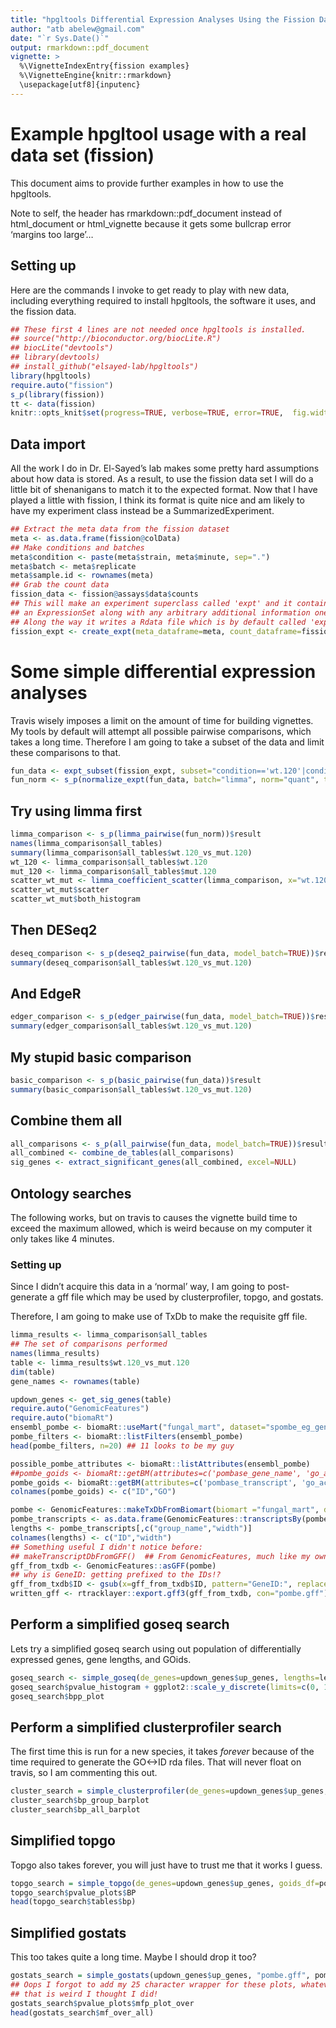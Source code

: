 ```yaml
---
title: "hpgltools Differential Expression Analyses Using the Fission Dataset"
author: "atb abelew@gmail.com"
date: "`r Sys.Date()`"
output: rmarkdown::pdf_document
vignette: >
  %\VignetteIndexEntry{fission examples}
  %\VignetteEngine{knitr::rmarkdown}
  \usepackage[utf8]{inputenc}
---
```


# Example hpgltool usage with a real data set (fission)

This document aims to provide further examples in how to use the hpgltools.

Note to self, the header has rmarkdown::pdf_document instead of html_document or html_vignette
because it gets some bullcrap error 'margins too large'...

## Setting up

Here are the commands I invoke to get ready to play with new data, including everything
required to install hpgltools, the software it uses, and the fission data.

```r
## These first 4 lines are not needed once hpgltools is installed.
## source("http://bioconductor.org/biocLite.R")
## biocLite("devtools")
## library(devtools)
## install_github("elsayed-lab/hpgltools")
library(hpgltools)
require.auto("fission")
s_p(library(fission))
tt <- data(fission)
knitr::opts_knit$set(progress=TRUE, verbose=TRUE, error=TRUE,  fig.width=7, fig.height=7)
```

## Data import

All the work I do in Dr. El-Sayed's lab makes some pretty hard
assumptions about how data is stored.  As a result, to use the fission
data set I will do a little bit of shenanigans to match it to the
expected format.  Now that I have played a little with fission, I
think its format is quite nice and am likely to have my experiment
class instead be a SummarizedExperiment.

```r
## Extract the meta data from the fission dataset
meta <- as.data.frame(fission@colData)
## Make conditions and batches
meta$condition <- paste(meta$strain, meta$minute, sep=".")
meta$batch <- meta$replicate
meta$sample.id <- rownames(meta)
## Grab the count data
fission_data <- fission@assays$data$counts
## This will make an experiment superclass called 'expt' and it contains
## an ExpressionSet along with any arbitrary additional information one might want to include.
## Along the way it writes a Rdata file which is by default called 'expt.Rdata'
fission_expt <- create_expt(meta_dataframe=meta, count_dataframe=fission_data)
```

# Some simple differential expression analyses

Travis wisely imposes a limit on the amount of time for building vignettes.
My tools by default will attempt all possible pairwise comparisons, which takes a long time.
Therefore I am going to take a subset of the data and limit these comparisons to that.

```r
fun_data <- expt_subset(fission_expt, subset="condition=='wt.120'|condition=='mut.120'")
fun_norm <- s_p(normalize_expt(fun_data, batch="limma", norm="quant", transform="log2", convert="cpm"))$result
```

## Try using limma first

```r
limma_comparison <- s_p(limma_pairwise(fun_norm))$result
names(limma_comparison$all_tables)
summary(limma_comparison$all_tables$wt.120_vs_mut.120)
wt_120 <- limma_comparison$all_tables$wt.120
mut_120 <- limma_comparison$all_tables$mut.120
scatter_wt_mut <- limma_coefficient_scatter(limma_comparison, x="wt.120", y="mut.120", gvis_filename=NULL)
scatter_wt_mut$scatter
scatter_wt_mut$both_histogram
```

## Then DESeq2

```r
deseq_comparison <- s_p(deseq2_pairwise(fun_data, model_batch=TRUE))$result
summary(deseq_comparison$all_tables$wt.120_vs_mut.120)
```

## And EdgeR

```r
edger_comparison <- s_p(edger_pairwise(fun_data, model_batch=TRUE))$result
summary(edger_comparison$all_tables$wt.120_vs_mut.120)
```

## My stupid basic comparison

```r
basic_comparison <- s_p(basic_pairwise(fun_data))$result
summary(basic_comparison$all_tables$wt.120_vs_mut.120)
```

## Combine them all

```r
all_comparisons <- s_p(all_pairwise(fun_data, model_batch=TRUE))$result
all_combined <- combine_de_tables(all_comparisons)
sig_genes <- extract_significant_genes(all_combined, excel=NULL)
```

## Ontology searches

The following works, but on travis to causes the vignette build
time to exceed the maximum allowed, which is weird because on my computer
it only takes like 4 minutes.

### Setting up

Since I didn't acquire this data in a 'normal' way, I am going to post-generate a
gff file which may be used by clusterprofiler, topgo, and gostats.

Therefore, I am going to make use of TxDb to make the requisite gff file.

```r
limma_results <- limma_comparison$all_tables
## The set of comparisons performed
names(limma_results)
table <- limma_results$wt.120_vs_mut.120
dim(table)
gene_names <- rownames(table)

updown_genes <- get_sig_genes(table)
require.auto("GenomicFeatures")
require.auto("biomaRt")
ensembl_pombe <- biomaRt::useMart("fungal_mart", dataset="spombe_eg_gene", host="fungi.ensembl.org")
pombe_filters <- biomaRt::listFilters(ensembl_pombe)
head(pombe_filters, n=20) ## 11 looks to be my guy

possible_pombe_attributes <- biomaRt::listAttributes(ensembl_pombe)
##pombe_goids <- biomaRt::getBM(attributes=c('pombase_gene_name', 'go_accession'), filters="biotype", values=gene_names, mart=ensembl_pombe)
pombe_goids <- biomaRt::getBM(attributes=c('pombase_transcript', 'go_accession'), values=gene_names, mart=ensembl_pombe)
colnames(pombe_goids) <- c("ID","GO")

pombe <- GenomicFeatures::makeTxDbFromBiomart(biomart ="fungal_mart", dataset = "spombe_eg_gene", host="fungi.ensembl.org")
pombe_transcripts <- as.data.frame(GenomicFeatures::transcriptsBy(pombe))
lengths <- pombe_transcripts[,c("group_name","width")]
colnames(lengths) <- c("ID","width")
## Something useful I didn't notice before:
## makeTranscriptDbFromGFF()  ## From GenomicFeatures, much like my own gff2df()
gff_from_txdb <- GenomicFeatures::asGFF(pombe)
## why is GeneID: getting prefixed to the IDs!?
gff_from_txdb$ID <- gsub(x=gff_from_txdb$ID, pattern="GeneID:", replacement="")
written_gff <- rtracklayer::export.gff3(gff_from_txdb, con="pombe.gff")

```

## Perform a simplified goseq search

Lets try a simplified goseq search using out population of differentially expressed genes, gene lengths, and GOids.

```r

goseq_search <- simple_goseq(de_genes=updown_genes$up_genes, lengths=lengths, goids=pombe_goids)
goseq_search$pvalue_histogram + ggplot2::scale_y_discrete(limits=c(0, 10))
goseq_search$bpp_plot

```

## Perform a simplified clusterprofiler search

The first time this is run for a new species, it takes _forever_ because of the
time required to generate the GO<->ID rda files.
That will never float on travis, so I am commenting this out.

```r

cluster_search = simple_clusterprofiler(de_genes=updown_genes$up_genes, goids=pombe_goids, gff="pombe.gff")
cluster_search$bp_group_barplot
cluster_search$bp_all_barplot

```

## Simplified topgo

Topgo also takes forever, you will just have to trust me that it works I guess.

```r

topgo_search = simple_topgo(de_genes=updown_genes$up_genes, goids_df=pombe_goids)
topgo_search$pvalue_plots$BP
head(topgo_search$tables$bp)

```

## Simplified gostats

This too takes quite a long time.  Maybe I should drop it too?

```r

gostats_search = simple_gostats(updown_genes$up_genes, "pombe.gff", pombe_goids, gff_type="gene")
## Oops I forgot to add my 25 character wrapper for these plots, whatever
## that is weird I thought I did!
gostats_search$pvalue_plots$mfp_plot_over
head(gostats_search$mf_over_all)

```
